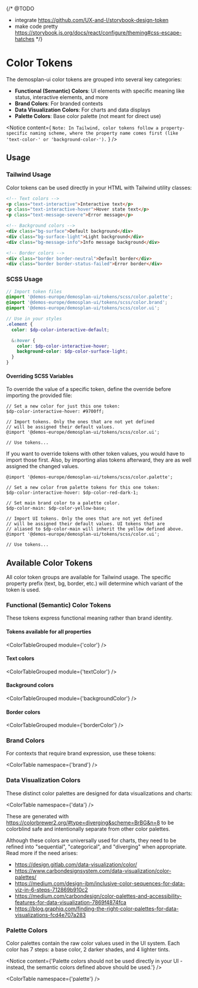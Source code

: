 
<Meta title="Design Tokens/Color"/>

{/*
@TODO
  - integrate https://github.com/UX-and-I/storybook-design-token
  - make code pretty https://storybook.js.org/docs/react/configure/theming#css-escape-hatches
*/}

# Color Tokens

The demosplan-ui color tokens are grouped into several key categories:

- **Functional (Semantic) Colors**: UI elements with specific meaning like status, interactive elements, and more
- **Brand Colors**: For branded contexts
- **Data Visualization Colors**: For charts and data displays
- **Palette Colors**: Base color palette (not meant for direct use)

<Notice content={
  `Note: In Tailwind, color tokens follow a property-specific naming scheme, where the property name comes first (like 'text-color-' or 'background-color-').`
} />

## Usage

### Tailwind Usage

Color tokens can be used directly in your HTML with Tailwind utility classes:

```html
<!-- Text colors -->
<p class="text-interactive">Interactive text</p>
<p class="text-interactive-hover">Hover state text</p>
<p class="text-message-severe">Error message</p>

<!-- Background colors -->
<div class="bg-surface">Default background</div>
<div class="bg-surface-light">Light background</div>
<div class="bg-message-info">Info message background</div>

<!-- Border colors -->
<div class="border border-neutral">Default border</div>
<div class="border border-status-failed">Error border</div>
```

### SCSS Usage

```scss
// Import token files
@import '@demos-europe/demosplan-ui/tokens/scss/color.palette';
@import '@demos-europe/demosplan-ui/tokens/scss/color.brand';
@import '@demos-europe/demosplan-ui/tokens/scss/color.ui';

// Use in your styles
.element {
  color: $dp-color-interactive-default;

  &:hover {
    color: $dp-color-interactive-hover;
    background-color: $dp-color-surface-light;
  }
}
```

#### Overriding SCSS Variables

To override the value of a specific token, define the override before importing the provided file:

```
// Set a new color for just this one token:
$dp-color-interactive-hover: #9700ff;

// Import tokens. Only the ones that are not yet defined
// will be assigned their default values.
@import '@demos-europe/demosplan-ui/tokens/scss/color.ui';

// Use tokens...
```

If you want to override tokens with other token values, you
would have to import those first. Also, by importing alias
tokens afterward, they are as well assigned the changed values.

```
@import '@demos-europe/demosplan-ui/tokens/scss/color.palette';

// Set a new color from palette tokens for this one token:
$dp-color-interactive-hover: $dp-color-red-dark-1;

// Set main brand color to a palette color.
$dp-color-main: $dp-color-yellow-base;

// Import UI tokens. Only the ones that are not yet defined
// will be assigned their default values. UI tokens that are
// aliased to $dp-color-main will inherit the yellow defined above.
@import '@demos-europe/demosplan-ui/tokens/scss/color.ui';

// Use tokens...
```

## Available Color Tokens

All color token groups are available for Tailwind usage. The specific property prefix (text, bg, border, etc.)
will determine which variant of the token is used.

### Functional (Semantic) Color Tokens

These tokens express functional meaning rather than brand identity.

#### Tokens available for all properties

<ColorTableGrouped module={'color'} />

#### Text colors

<ColorTableGrouped module={'textColor'} />

#### Background colors

<ColorTableGrouped module={'backgroundColor'} />

#### Border colors

<ColorTableGrouped module={'borderColor'} />

### Brand Colors

For contexts that require brand expression, use these tokens:

<ColorTable namespace={'brand'} />

### Data Visualization Colors

These distinct color palettes are designed for data visualizations and charts:

<ColorTable namespace={'data'} />

These are generated with https://colorbrewer2.org/#type=diverging&scheme=BrBG&n=8 to be colorblind safe
and intentionally separate from other color palettes.

Although these colors are universally used for charts, they need to be refined into "sequential", "categorical",
and "diverging" when appropriate. Read more if the need arises:

- https://design.gitlab.com/data-visualization/color/
- https://www.carbondesignsystem.com/data-visualization/color-palettes/
- https://medium.com/design-ibm/inclusive-color-sequences-for-data-viz-in-6-steps-712869b910c2
- https://medium.com/carbondesign/color-palettes-and-accessibility-features-for-data-visualization-7869f4874fca
- https://blog.graphiq.com/finding-the-right-color-palettes-for-data-visualizations-fcd4e707a283

### Palette Colors

Color palettes contain the raw color values used in the UI system. Each color has 7 steps: a base color, 2 darker shades, and 4 lighter tints.

<Notice content={'Palette colors should not be used directly in your UI - instead, the semantic colors defined above should be used.'} />

<ColorTable namespace={'palette'} />
